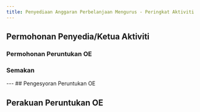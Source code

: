 ```yaml
---
title: Penyediaan Anggaran Perbelanjaan Mengurus - Peringkat Aktiviti
---
```


## Permohonan Penyedia/Ketua Aktiviti
### Permohonan Peruntukan OE
<Cards>
  <Card title="Tambah Tajuk PK/DB/OO/KK kepada Aktiviti" href="/docs/prgakt/tajuk" />
  <Card title="Penyediaan Jumlah Dipohon Aktiviti" href="/docs/oe/dipohon#penyediaan-jumlah-dipohon-aktiviti" />
  <Card title="Permohonan Bilangan Perjawatan Aktiviti" href="/docs/oe/dipohon#permohonan-bilangan-perjawatan-aktiviti" />
</Cards>

### Semakan
<Cards>
  <Card title="Permohonan Semakan kepada Ketua Aktiviti" href="/docs/oe/semakan-aktiviti#maklumkan-ketua-aktiviti-untuk-melakukan-semakan" />
  <Card title="Semakan Ketua Aktiviti" href="/docs/oe/semakan-aktiviti#semakan-ketua-aktiviti" />
  <Card title="Timpa Keputusan Ketua Aktiviti" href="/docs/oe/semakan-aktiviti#timpa-keputusan-ketua-aktiviti" />
</Cards>
---
## Pengesyoran Peruntukan OE 
<Cards>
  <Card title="Penyediaan Jumlah Disyor Aktiviti" href="/docs/oe/disyor#penyediaan-jumlah-disyor-aktiviti" />
  <Card title="Pengesyoran Bilangan Perjawatan Aktiviti" href="/docs/oe/disyor#pengesyoran-bilangan-perjawatan-aktiviti" />
</Cards>

## Perakuan Peruntukan OE 
<Cards>
  <Card title="Penyediaan Jumlah Diperaku Aktiviti" href="docs/oe/diperaku#penyediaan-jumlah-diperaku-aktiviti" />
  <Card title="Perakuan Bilangan Perjawatan Aktiviti" href="/docs/oe/diperaku#perakuan-bilangan-perjawatan-aktiviti" />
</Cards>



  